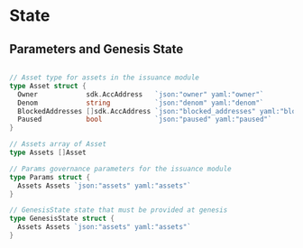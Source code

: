 

# State

## Parameters and Genesis State

```go

// Asset type for assets in the issuance module
type Asset struct {
  Owner            sdk.AccAddress   `json:"owner" yaml:"owner"`
  Denom            string           `json:"denom" yaml:"denom"`
  BlockedAddresses []sdk.AccAddress `json:"blocked_addresses" yaml:"blocked_addresses"`
  Paused           bool             `json:"paused" yaml:"paused"`
}

// Assets array of Asset
type Assets []Asset

// Params governance parameters for the issuance module
type Params struct {
  Assets Assets `json:"assets" yaml:"assets"`
}

// GenesisState state that must be provided at genesis
type GenesisState struct {
  Assets Assets `json:"assets" yaml:"assets"`
}
```



